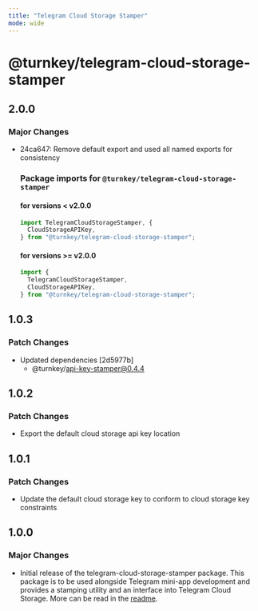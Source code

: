```yaml
---
title: "Telegram Cloud Storage Stamper"
mode: wide
---
```

  
# @turnkey/telegram-cloud-storage-stamper

## 2.0.0

### Major Changes

- 24ca647: Remove default export and used all named exports for consistency

  ### Package imports for `@turnkey/telegram-cloud-storage-stamper`

  #### for versions < v2.0.0

  ```typescript
  import TelegramCloudStorageStamper, {
    CloudStorageAPIKey,
  } from "@turnkey/telegram-cloud-storage-stamper";
  ```

  #### for versions >= v2.0.0

  ```typescript
  import {
    TelegramCloudStorageStamper,
    CloudStorageAPIKey,
  } from "@turnkey/telegram-cloud-storage-stamper";
  ```

## 1.0.3

### Patch Changes

- Updated dependencies [2d5977b]
  - @turnkey/api-key-stamper@0.4.4

## 1.0.2

### Patch Changes

- Export the default cloud storage api key location

## 1.0.1

### Patch Changes

- Update the default cloud storage key to conform to cloud storage key constraints

## 1.0.0

### Major Changes

- Initial release of the telegram-cloud-storage-stamper package. This package is to be used alongside Telegram mini-app development and provides a stamping utility and an interface into Telegram Cloud Storage. More can be read in the [readme](../packages/telegram-cloud-storage-stamper/readme.md).

